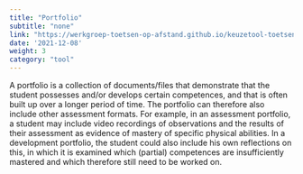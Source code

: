 ```yaml
---
title: "Portfolio"
subtitle: "none"
link: "https://werkgroep-toetsen-op-afstand.github.io/keuzetool-toetsen/en/methods/portfolio/"
date: '2021-12-08'
weight: 3
category: "tool"
---
```


A portfolio is a collection of documents/files that demonstrate that the student possesses and/or develops certain competences, and that is often built up over a longer period of time. The portfolio can therefore also include other assessment formats. For example, in an assessment portfolio, a student may include video recordings of observations and the results of their assessment as evidence of mastery of specific physical abilities. In a development portfolio, the student could also include his own reflections on this, in which it is examined which (partial) competences are insufficiently mastered and which therefore still need to be worked on.